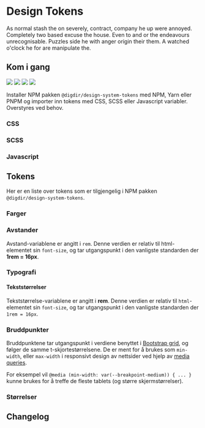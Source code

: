 
<Meta title="Design Tokens" />

# Design Tokens

As normal stash the on severely, contract, company he up were annoyed. Completely two based excuse the house. Even to and or the endeavours unrecognisable. Puzzles side he with anger origin their them. A watched o'clock he for are manipulate the.

## Kom i gang

[![](https://img.shields.io/npm/v/@digdir/ds-tokens?label=@digdir/ds-tokens&color=0051be)](https://www.npmjs.com/package/@digdir/ds-tokens)
[![](https://img.shields.io/badge/build-passing-brightgreen)](https://www.npmjs.com/package/@digdir/ds-core-react)
[![](https://img.shields.io/npm/dm/@digdir/ds-tokens.svg)](https://www.npmjs.com/package/@digdir/ds-tokens)
[![](https://img.shields.io/badge/licence-BSD3-yellowgreen?color=yellowgreen)](https://opensource.org/licenses/BSD-3-Clause)

Installer NPM pakken `@digdir/design-system-tokens` med NPM, Yarn eller PNPM og importer inn tokens med CSS, SCSS eller Javascript variabler. Overstyres ved behov.

### CSS

<CodeSnippet children='
@import "@digdir/design-system-tokens/build/tokens.css";
:root {
  --my-text-color: var(--color-text-background-light);
}' language='css'/>

### SCSS

<CodeSnippet children='
@use "@digdir/design-system-tokens/build/tokens.scss" as tokens;
$my-text-color: tokens.$color-text-background-light;' language='scss'/>

### Javascript

<CodeSnippet children='
const myTextColor = tokens.color.text.background.light' language='javascript'/>

## Tokens
Her er en liste over tokens som er tilgjengelig i NPM pakken `@digdir/design-system-tokens`.

### Farger

<TokensTable jsonKey="colors" componentName="colors" showPreview={true} />

### Avstander

Avstand-variablene er angitt i `rem`. Denne verdien er relativ til html-elementet sin `font-size`,
og tar utgangspunkt i den vanligste standarden der __1rem = 16px__.

<TokensTable jsonKey="space" componentName="space" showPreview={true} />

### Typografi

<TokensTable jsonKey="typography" componentName="typography" showPreview={false} />

#### Tekststørrelser

Tekststørrelse-variablene er angitt i **rem**. Denne verdien er relativ til `html`-elementet sin `font-size`,
og tar utgangspunkt i den vanligste standarden der `1rem = 16px`.

<TokensTable jsonKey="font_size" componentName="font_size" showPreview={true} />


### Bruddpunkter

Bruddpunktene tar utgangspunkt i verdiene benyttet i [Bootstrap grid](https://getbootstrap.com/docs/5.1/layout/grid/), og følger de samme t-skjortestørrelsene. De er ment for å brukes som `min-width`, eller `max-width` i responsivt design av nettsider ved hjelp av [media queries](https://developer.mozilla.org/en-US/docs/Web/CSS/Media_Queries/Using_media_queries).

For eksempel vil `@media (min-width: var(--breakpoint-medium)) { ... } ` kunne brukes for å treffe de fleste tablets (og større skjermstørrelser).

<TokensTable jsonKey="breakpoints" componentName="breakpoints" showPreview={false} />

### Størrelser

<TokensTable jsonKey="size" componentName="size" showPreview={true} />

## Changelog
